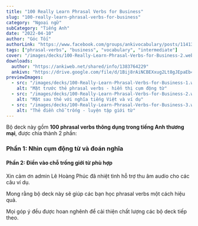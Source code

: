 ```yaml
---
title: "100 Really Learn Phrasal Verbs for Business"
slug: "100-really-learn-phrasal-verbs-for-business"
category: "Ngoại ngữ"
subCategory: "Tiếng Anh"
date: "2022-04-10"
author: "Góc Tối"
authorLink: "https://www.facebook.com/groups/ankivocabulary/posts/1141303989962590/"
tags: ["phrasal-verbs", "business", "vocabulary", "intermediate"]
cover: "/images/decks/100-Really-Learn-Phrasal-Verbs-for-Business-2.webp"
downloads:
  author: "https://ankiweb.net/shared/info/1383764229"
  ankivn: "https://drive.google.com/file/d/1Bij8rAiNCBEXxug2Lt8gJEpaEb4v4K5B/view?usp=sharing"
previewImages:
  - src: "/images/decks/100-Really-Learn-Phrasal-Verbs-for-Business-1.webp"
    alt: "Mặt trước thẻ phrasal verbs - hiển thị cụm động từ"
  - src: "/images/decks/100-Really-Learn-Phrasal-Verbs-for-Business-2.webp"
    alt: "Mặt sau thẻ với nghĩa tiếng Việt và ví dụ"
  - src: "/images/decks/100-Really-Learn-Phrasal-Verbs-for-Business-3.webp"
    alt: "Thẻ điền chỗ trống - luyện tập giới từ"
---
```


Bộ deck này gồm **100 phrasal verbs thông dụng trong tiếng Anh thương mại**, được chia thành 2 phần:

### **Phần 1**: Nhìn cụm động từ và đoán nghĩa
#### **Phần 2**: Điền vào chỗ trống giới từ phù hợp

Xin cảm ơn admin Lê Hoàng Phúc đã nhiệt tình hỗ trợ thu âm audio cho các câu ví dụ.

Mong rằng bộ deck này sẽ giúp các bạn học phrasal verbs một cách hiệu quả.

Mọi góp ý đều được hoan nghênh để cải thiện chất lượng các bộ deck tiếp theo.